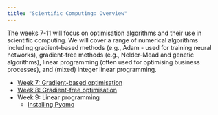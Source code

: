 ```yaml
---
title: "Scientific Computing: Overview"
---
```


The weeks 7-11 will focus on optimisation algorithms and their use in scientific computing. We will cover a range of numerical algorithms including gradient-based methods (e.g., Adam - used for training neural networks), gradient-free methods (e.g., Nelder-Mead and genetic algorithms), linear programming (often used for optimising business processes), and (mixed) integer linear programming.

* [Week 7: Gradient-based optimisation](week7.qmd)
* [Week 8: Gradient-free optimisation](week8.qmd)
* Week 9: Linear programming
  * [Installing Pyomo](installing-pyomo.qmd)
